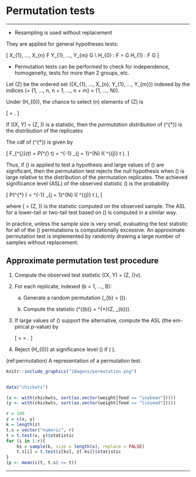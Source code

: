 # Permutation tests {-}

***

- Resampling is used without replacement

They are applied for general hypotheses tests:

\[ X_{1}, ..., X_{n} \sim F
   \quad \text{ and } \quad
   Y_{1}, ..., Y_{m} \sim G \\
   H_{0} : F = G \quad \text{ vs.} \quad H_{1} : F \neq G
\]

- Permutation tests can be performed to check for independence, 
  homogeneity, tests for more than 2 groups, etc.

Let \(Z\) be the ordered set \(\{X_{1}, ..., X_{n}, Y_{1}, ..., Y_{m}\}\)
indexed by the indices
\(\nu = \{1, ..., n, n + 1, ..., n + m\} = \{1, ..., N\}\).

Under \(H_{0}\), the chance to select \(n\) elements of \(Z\) is

\[ \frac{1}{\binom{N}{n}} = \frac{n! m!}{N!}. \]

If \(\hat{\theta}(X, Y) = \hat{\theta}(Z, \nu)\) is a statistic, then the
*permutation distribution* of \(\hat{\theta}^{*}\) is the distribution of
the replicates

\begin{align}
 \left\{ \hat{\theta}^{*} \right\} &= \left\{
 \hat{\theta}(Z, \pi_{j}(\nu)), j = 1, ..., \binom{N}{n}
                          \right\} \\
                    & = \left\{ \hat{\theta}^{(j)} | \pi_{j}(\nu)
                                \text{ is a permutation of } \nu
                        \right\}.
\end{align}

The cdf of \(\hat{\theta}^{*}\) is given by

\[ F_{\theta^{*}}(t) = P(\hat{\theta}^{*} \leq t) =
   \binom{N}{n}^{-1} \sum_{j = 1}^{N} I\left(
                                       \hat{\theta}^{(j)} \leq t
                                       \right).
\]

Thus, if \(\hat{\theta}\) is applied to test a hypothesis and large
values of \(\hat{\theta}\) are significant, then the permutation test
rejects the null hypothesis when \(\hat{\theta}\) is large relative to
the distribution of the permutation replicates. The achieved significance
level (ASL) of the observed statistic \(\hat{\theta}\) is the probability

\[ P(\hat{\theta}^{*} \geq \hat{\theta}) =
   \binom{N}{n}^{-1} \sum_{j = 1}^{N} I\left(
                                       \hat{\theta}^{(j)} \geq t
                                       \right),
\]

where \(\hat{\theta} = \hat{\theta}(Z, \nu)\) is the statistic computed
on the observed sample. The ASL for a lower-tail or two-tail test based
on \(\hat{\theta}\) is computed in a similar way.

In practice, unless the sample size is very small, evaluating the test
statistic for all of the \(\binom{N}{n}\) permutations is computationally
excessive. An approximate permutation test is implemented by randomly
drawing a large number of samples without replacement.

## Approximate permutation test procedure {-}

1. Compute the observed test statistic
   \(\hat{\theta}(X, Y) = \hat{\theta}(Z, \nu)\)ν).
   
2. For each replicate, indexed \(b = 1, ..., B\):

    (a) Generate a random permutation \(\pi_{b} = \pi(\nu)\).
    
    (b) Compute the statistic
          \(\hat{\theta}^{(b)} = \hat{\theta}^{*}(Z, \pi_{b})\).

3. If large values of \(\hat{\theta}\) support the alternative, compute
   the ASL (the em- pirical p-value) by
   
   \[ \hat{p} =
      \frac{1 + \#\left\{
                   \hat{\theta}^{(b)} \geq \hat{\theta}
                  \right\}}{B + 1} = \frac{
      \left\{
       1 + \sum_{b = 1}^{B} I\left(
                             \hat{\theta}^{(b)} \geq \hat{\theta}
                             \right)
      \right\}}{B + 1}.
   \]

4. Reject \(H_{0}\) at significance level \(\alpha\) if
   \(\hat{p} \leq \alpha\).

(ref:permutation) A representation of a permutation test.
           
```r
knitr::include_graphics("iBagens/permutation.png")
```

```example
```

```r
data("chickwts")

(x <- with(chickwts, sort(as.vector(weight[feed == "soybean"]))))
(y <- with(chickwts, sort(as.vector(weight[feed == "linseed"]))))

r = 100
z = c(x, y)
k = length(z)
t.s = vector("numeric", r)
t = t.test(x, y)$statistic
for (i in 1:r){
    ks = sample(k, size = length(x), replace = FALSE)
    t.s[i] = t.test(z[ks], z[-ks])$statistic
}
(p <- mean(c(t, t.s) >= t))
```

***
